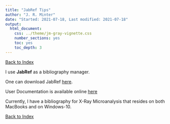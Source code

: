 ```yaml
---
title: "JabRef Tips"
author: "J. R. Minter"
date: "Started: 2021-07-18, Last modified: 2021-07-18"
output:
  html_document:
    css: ../theme/jm-gray-vignette.css
    number_sections: yes
    toc: yes
    toc_depth: 3
---
```


[Back to Index](../README.html)

I use **JabRef** as a bibliography manager.

One can download JabRef [here](https://www.jabref.org/).

User Documentation is available online [here](https://docs.jabref.org/)


Currently, I have a bibliography for X-Ray Microanalysis that resides
on both MacBooks and on Windows-10.



[Back to Index](../README.html)
